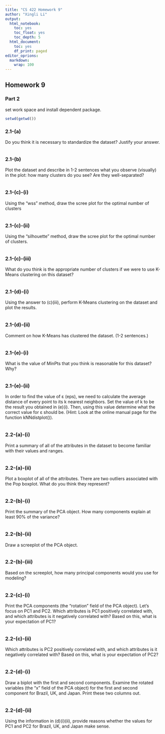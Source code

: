 ```yaml
---
title: "CS 422 Homework 9"
author: "Xingli Li"
output:
  html_notebook: 
    toc: yes
    toc_float: yes
    toc_depth: 5
  html_document:
    toc: yes
    df_print: paged
editor_oprions:
  markdown:
    wrap: 100
---
```


## Homework 9

### Part 2

set work space and install dependent package.

```r
setwd(getwd())
```

### 2.1-(a)
Do you think it is necessary to standardize the dataset? Justify your answer.
```

```

### 2.1-(b)
Plot the dataset and describe in 1-2 sentences what you observe (visually) in the plot: how many
clusters do you see? Are they well-separated?
```

```

### 2.1-(c)-(i)
Using the “wss” method, draw the scree plot for the optimal number of clusters
```

```

### 2.1-(c)-(ii)
Using the “silhouette” method, draw the scree plot for the optimal number of clusters.
```

```

### 2.1-(c)-(iii)
What do you think is the appropriate number of clusters if we were to use K-Means clustering on this
dataset?
```

```

### 2.1-(d)-(i)
Using the answer to (c)(iii), perform K-Means clustering on the dataset and plot the results.
```

```

### 2.1-(d)-(ii)
Comment on how K-Means has clustered the dataset. (1-2 sentences.)
```

```

### 2.1-(e)-(i)
What is the value of MinPts that you think is reasonable for this dataset? Why?
```

```

### 2.1-(e)-(ii)
In order to find the value of ɛ (eps), we need to calculate the average distance of every point to its k nearest
neighbors. Set the value of k to be the result you obtained in (e)(i). Then, using this value determine what the
correct value for ɛ should be. (Hint: Look at the online manual page for the function kNNdistplot()).
```

```


### 2.2-(a)-(i)
Print a summary of all of the attributes in the dataset to become familiar with their values and ranges.
```

```

### 2.2-(a)-(ii)
Plot a boxplot of all of the attributes. There are two outliers associated with the Pop boxplot. What do you think they represent?
```

```

### 2.2-(b)-(i)
Print the summary of the PCA object. How many components explain at least 90% of the variance?
```

```

### 2.2-(b)-(ii)
Draw a screeplot of the PCA object.
```

```

### 2.2-(b)-(iii)
Based on the screeplot, how many principal components would you use for modeling?
```

```

### 2.2-(c)-(i)
Print the PCA components (the “rotation” field of the PCA object). Let’s focus on PC1 and PC2.
Which attributes is PC1 positively correlated with, and which attributes is it negatively correlated
with? Based on this, what is your expectation of PC1?
```

```

### 2.2-(c)-(ii)
Which attributes is PC2 positively correlated with, and which attributes is it negatively correlated
with? Based on this, what is your expectation of PC2?
```

```

### 2.2-(d)-(i)
Draw a biplot with the first and second components.
Examine the rotated variables (the “x” field of the PCA object) for the first and second component for Brazil,
UK, and Japan. Print these two columns out.
```

```

### 2.2-(d)-(ii)
Using the information in (d)(i)(ii), provide reasons whether the values for PC1 and PC2 for Brazil, UK, and
Japan make sense.
```

```
